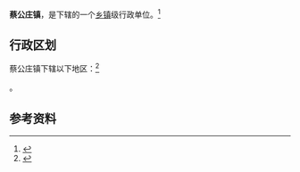 {{中国乡级行政区
|景观照片文件名 = 
|景观照片描述 = 
|汉语拼音 = 
|其他语言 = 
|其他语言名称 = 
|旧称 = 
|地名出处 = 
|位置图文件名 = 
|位置图描述 = 
|自定义图片= 
|建置时间 = 
|政府驻地 = 
|毗邻 = 
|总面积 = 
|总人口 = 
|总人口年份 = 
|户籍人口 = 
|户籍人口年份 = 
|常住人口 = 
|常住人口年份 = 
|人口密度 = 
|GDP = 
|GDP年份 = 
|邮政编码 = 
|电话区号 = 22
|官方网站 = 
|网站名称 = 
|12/02/23/109/000}}

'''蔡公庄镇'''，是{{PRC admin/fullname|12/02/23/109/000|3}}下辖的一个[[乡镇|乡镇]]级行政单位。<ref>{{PRC admin/ref sgc|{{PRC admin/parent|12/02/23/109/000}}}}</ref>

== 行政区划 ==

蔡公庄镇下辖以下地区：<ref>{{PRC admin/ref sgc|12/02/23/109/000}}</ref>

{{PRC admin/children|12/02/23/109/000}}。

== 参考资料 ==

{{reflist}}

{{行政区划小作品}}
{{PRC admin/navcat|12/02/23/109/000}}